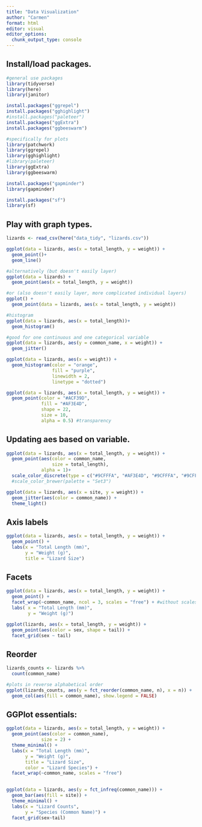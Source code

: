 ```yaml
---
title: "Data Visualization"
author: "Carmen"
format: html
editor: visual
editor_options: 
  chunk_output_type: console
---
```


## Install/load packages. 

```r
#general use packages
library(tidyverse)
library(here)
library(janitor)

install.packages("ggrepel")
install.packages("gghighlight")
#install.packages("paleteer")
install.packages("ggExtra")
install.packages("ggbeeswarm")

#specifically for plots
library(patchwork)
library(ggrepel)
library(gghighlight)
#library(paleteer)
library(ggExtra)
library(ggbeeswarm)

install.packages("gapminder")
library(gapminder)

install.packages("sf")
library(sf)
```

## Play with graph types. 

```r
lizards <- read_csv(here("data_tidy", "lizards.csv"))

ggplot(data = lizards, aes(x = total_length, y = weight)) +
  geom_point()+
  geom_line()

#alternatively (but doesn't easily layer)
ggplot(data = lizards) +
  geom_point(aes(x = total_length, y = weight))

#or (also doesn't easily layer, more complicated individual layers)
ggplot() +
  geom_point(data = lizards, aes(x = total_length, y = weight))

#histogram
ggplot(data = lizards, aes(x = total_length))+
  geom_histogram()

#good for one continuous and one categorical variable
ggplot(data = lizards, aes(y = common_name, x = weight)) +
  geom_jitter()
```

```r
ggplot(data = lizards, aes(x = weight)) +
  geom_histogram(color = "orange",
                 fill = "purple",
                 linewidth = 2,
                 linetype = "dotted")
```

```r
ggplot(data = lizards, aes(x = total_length, y = weight)) +
  geom_point(color = "#ACF39D",
             fill = "#AF3E4D",
             shape = 22,
             size = 10, 
             alpha = 0.5) #transparency
```

## Updating aes based on variable.

```r
ggplot(data = lizards, aes(x = total_length, y = weight)) +
  geom_point(aes(color = common_name,
                 size = total_length),
             alpha = 1)+
  scale_color_discrete(type = c("#9CFFFA", "#AF3E4D", "#9CFFFA", "#9CFFFA", "#9CFFFA", "#9CFFFA", "#9CFFFA"))
  #scale_color_brewer(palette = "Set3")
```

```r
ggplot(data = lizards, aes(x = site, y = weight)) +
  geom_jitter(aes(color = common_name)) +
  theme_light()
```

## Axis labels

```r
ggplot(data = lizards, aes(x = total_length, y = weight)) +
  geom_point() +
  labs(x = "Total Length (mm)",
       y = "Weight (g)", 
       title = "Lizard Size")
```

## Facets

```r
ggplot(data = lizards, aes(x = total_length, y = weight)) +
  geom_point() +
  facet_wrap(~common_name, ncol = 3, scales = "free") + #without scales free, data plotted on the same axes
  labs( x = "Total Length (mm)",
        y = "Weight (g)")
```

```r
ggplot(lizards, aes(x = total_length, y = weight)) +
  geom_point(aes(color = sex, shape = tail)) +
  facet_grid(sex ~ tail)
```

## Reorder

```r
lizards_counts <- lizards %>%
  count(common_name)

#plots in reverse alphabetical order
ggplot(lizards_counts, aes(y = fct_reorder(common_name, n), x = n)) +
  geom_col(aes(fill = common_name), show.legend = FALSE)
```

## GGPlot essentials:

```r
ggplot(data = lizards, aes(x = total_length, y = weight)) +
  geom_point(aes(color = common_name),
             size = 2) +
  theme_minimal() +
  labs(x = "Total Length (mm)",
       y = "Weight (g)",
       title = "Lizard Size",
       color = "Lizard Species") +
  facet_wrap(~common_name, scales = "free")
  
```

```r
ggplot(data = lizards, aes(y = fct_infreq(common_name))) +
  geom_bar(aes(fill = site)) +
  theme_minimal() +
  labs(x = "Lizard Counts",
       y = "Species (Common Name)") +
  facet_grid(sex~tail)
```


